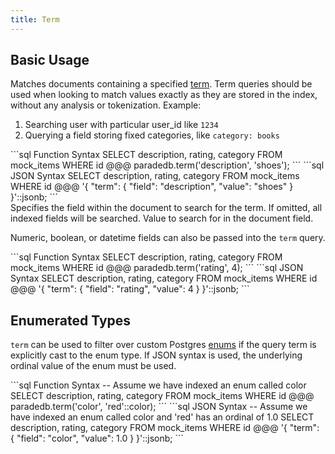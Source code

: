 ```yaml
---
title: Term
---
```


## Basic Usage

Matches documents containing a specified [term](/documentation/concepts/term). Term queries should be used when looking to match values exactly as they are stored in the index, without any analysis or tokenization.
Example:

1. Searching user with particular user_id like `1234`
2. Querying a field storing fixed categories, like `category: books`

<CodeGroup>
```sql Function Syntax
SELECT description, rating, category
FROM mock_items
WHERE id @@@ paradedb.term('description', 'shoes');
```
```sql JSON Syntax
SELECT description, rating, category
FROM mock_items
WHERE id @@@
'{
    "term": {
        "field": "description",
        "value": "shoes"
    }
}'::jsonb;
```
</CodeGroup>

<div className="mt-8" />

<ParamField body="field" required>
  Specifies the field within the document to search for the term. If omitted,
  all indexed fields will be searched.
</ParamField>
<ParamField body="value" required>
  Value to search for in the document field.
</ParamField>

Numeric, boolean, or datetime fields can also be passed into the `term` query.

<CodeGroup>
```sql Function Syntax
SELECT description, rating, category
FROM mock_items
WHERE id @@@ paradedb.term('rating', 4);
```
```sql JSON Syntax
SELECT description, rating, category
FROM mock_items
WHERE id @@@
'{
    "term": {
        "field": "rating",
        "value": 4
    }
}'::jsonb;
```
</CodeGroup>

## Enumerated Types

`term` can be used to filter over custom Postgres [enums](/documentation/indexing/create_index#enumerated-types)
if the query term is explicitly cast to the enum type. If JSON syntax is used, the underlying ordinal value of the enum must be used.

<CodeGroup>
```sql Function Syntax
-- Assume we have indexed an enum called color
SELECT description, rating, category
FROM mock_items
WHERE id @@@ paradedb.term('color', 'red'::color);
```
```sql JSON Syntax
-- Assume we have indexed an enum called color and 'red' has an ordinal of 1.0
SELECT description, rating, category
FROM mock_items
WHERE id @@@
'{
    "term": {
        "field": "color",
        "value": 1.0
    }
}'::jsonb;
```
</CodeGroup>

